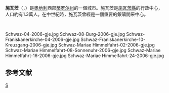 {{noteTA
|G1=奥地利地名
}}
{{Infobox Austria municipality
|district=[[施瓦茨縣|施瓦茨縣]]
|website= [https://www.schwaz.at/ www.schwaz.at]
}}
'''施瓦茨'''（{{lang-de|Schwaz}}，{{IPA-de|ˈʃvaːts|-|De-Schwaz.ogg}}）是[[奧地利|奧地利]]西部[[蒂罗尔州|蒂罗尔州]]的一個城市。施瓦茨是[[施瓦茨縣|施瓦茨縣]]的行政中心，人口約有1.3萬人。在中世紀時，施瓦茨曾經是一個重要的銀礦開采中心。

<br><gallery class=center caption="施瓦茨 - Schwaz">
Schwaz-04-2006-gje.jpg
Schwaz-08-Burg-2006-gje.jpg
Schwaz-Franiskanerkirche-04-2006-gje.jpg
Schwaz-Franiskanerkirche-10-Kreuzgang-2006-gje.jpg
Schwaz-Mariae Himmelfahrt-02-2006-gje.jpg
Schwaz-Mariae Himmelfahrt-08-Sonnenuhr-2006-gje.jpg
Schwaz-Mariae Himmelfahrt-16-2006-gje.jpg
Schwaz-Mariae Himmelfahrt-24-2006-gje.jpg
</gallery>

== 参考文献 ==
{{Reflist}}

{{commons|Hallein}}

{{Authority control}}
[[Category:蒂罗尔州城市|S]]